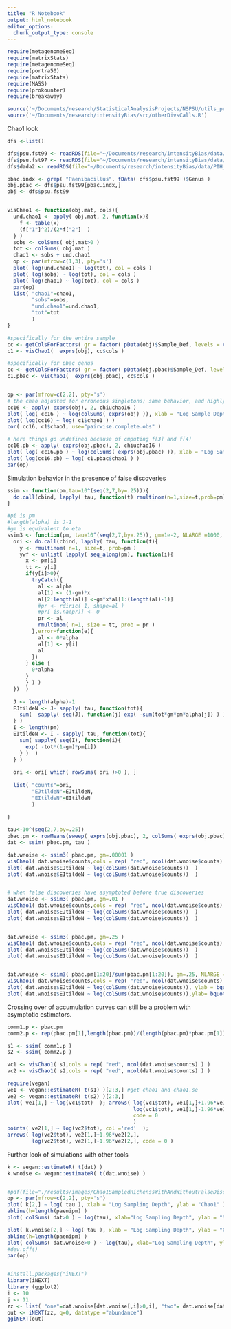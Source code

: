 ```yaml
---
title: "R Notebook"
output: html_notebook
editor_options: 
  chunk_output_type: console
---
```

```r
require(metagenomeSeq)
require(matrixStats)
require(metagenomeSeq)
require(portra50)
require(matrixStats)
require(MASS)
require(prokounter)
require(breakaway)

source('~/Documents/research/StatisticalAnalysisProjects/NSPSU/utils_prokounter.R')
source('~/Documents/research/intensityBias/src/otherDivsCalls.R')
```


Chao1 look
```r

dfs <-list()

dfs$psu.fst99 <- readRDS(file="~/Documents/research/intensityBias/data/PIH_CSF_100_Analysis_Jan2021/PIH_CSF_First100_data2_Qiime1_Jan2021/PIH_CSF_First100_99_SILVA132.RDS")
dfs$psu.fst97 <- readRDS(file="~/Documents/research/intensityBias/data/PIH_CSF_100_Analysis_Jan2021/PIH_CSF_First100_data2_Qiime1_Jan2021/PIH_CSF_First100_97_SILVA132.RDS")
dfs$dada2 <- readRDS(file="~/Documents/research/intensityBias/data/PIH_CSF_100_Analysis_Jan2021/PIH_CSF_First100_data2_Qiime2_Jan2021/PIH_CSF_First100_Dada2_SILVA132.RDS")

pbac.indx <- grep( "Paenibacillus", fData( dfs$psu.fst99 )$Genus )
obj.pbac <- dfs$psu.fst99[pbac.indx,]
obj <- dfs$psu.fst99


visChao1 <- function(obj.mat, cols){
  und.chao1 <- apply( obj.mat, 2, function(x){
    f <- table(x)
    (f["1"]^2)/(2*f["2"]  )
  } )
  sobs <- colSums( obj.mat>0 )
  tot <- colSums( obj.mat )
  chao1 <- sobs + und.chao1
  op <- par(mfrow=c(1,3), pty='s')
  plot( log(und.chao1) ~ log(tot), col = cols )
  plot( log(sobs) ~ log(tot), col = cols )
  plot( log(chao1) ~ log(tot), col = cols )
  par(op)
  list( "chao1"=chao1,
        "sobs"=sobs,
        "und.chao1"=und.chao1,
        "tot"=tot
        )
}

#specifically for the entire sample
cc <- getColsForFactors( gr = factor( pData(obj)$Sample_Def, levels = c("LabControl","CaseControl","Case") ), set = "Paired" )
c1 <- visChao1(  exprs(obj), cc$cols )

#specifically for pbac genus
cc <- getColsForFactors( gr = factor( pData(obj.pbac)$Sample_Def, levels = c("LabControl","CaseControl","Case") ), set = "Paired" )
c1.pbac <- visChao1(  exprs(obj.pbac), cc$cols )


op <- par(mfrow=c(2,2), pty='s')
# the chao adjusted for erroneous singletons; same behavior, and highly correlated with chao1
cc16 <- apply( exprs(obj), 2, chiuchao16 )
plot( log( cc16 ) ~ log(colSums( exprs(obj) )), xlab = "Log Sample Depth",ylab = "Log Chiu-Chao 16" , col = cc$cols )
plot( log(cc16) ~ log( c1$chao1 ) )
cor( cc16, c1$chao1, use="pairwise.complete.obs" )

# here things go undefined because of cmputing f[3] and f[4] 
cc16.pb <- apply( exprs(obj.pbac), 2, chiuchao16 )
plot( log( cc16.pb ) ~ log(colSums( exprs(obj.pbac) )), xlab = "Log Sample Depth",ylab = "Log Chiu-Chao 16", col = cc$cols  )
plot( log(cc16.pb) ~ log( c1.pbac$chao1 ) )
par(op)

```


Simulation behavior in the presence of false discoveries
```r
ssim <- function(pm,tau=10^(seq(2,7,by=.25))){
  do.call(cbind, lapply( tau, function(t) rmultinom(n=1,size=t,prob=pm) ) )
}

#pi is pm
#length(alpha) is J-1
#gm is equivalent to eta
ssim3 <- function(pm, tau=10^(seq(2,7,by=.25)), gm=1e-2, NLARGE =1000, alpha=1/seq(NLARGE) ){
  ori <- do.call(cbind, lapply( tau, function(t){
    y <- rmultinom( n=1, size=t, prob=pm )   
    ywf <- unlist( lapply( seq_along(pm), function(i){
      x <- pm[i]
      tt <- y[i]
      if(y[i]>0){
        tryCatch({
          al <- alpha
          al[1] <- (1-gm)*x
          al[2:length(al)] <-gm*x*al[1:(length(al)-1)] 
          #pr <- rdiric( 1, shape=al )
          #pr[ is.na(pr)] <- 0
          pr <- al
          rmultinom( n=1, size = tt, prob = pr )    
        },error=function(e){
          al <- 0*alpha
          al[1] <- y[i]
          al
        })
      } else {
        0*alpha
      }
      } ) )
  })  )
  
  J <- length(alpha)-1
  EJtildeN <- J- sapply( tau, function(tot){
    sum(  sapply( seq(J), function(j) exp( -sum(tot*gm*pm*alpha[j]) ) ) )
  } )
  I <- length(pm)
  EItildeN <- I - sapply( tau, function(tot){
    sum( sapply( seq(I), function(i){
      exp( -tot*(1-gm)*pm[i])  
    } )  ) 
  } )
  
  ori <- ori[ which( rowSums( ori )>0 ), ]
  
  list( "counts"=ori,
        "EJtildeN"=EJtildeN,
        "EItildeN"=EItildeN
        )
  
}

tau<-10^(seq(2,7,by=.25))
pbac.pm <- rowMeans(sweep( exprs(obj.pbac), 2, colSums( exprs(obj.pbac) ), "/" ), na.rm = TRUE)
dat <- ssim( pbac.pm, tau )

dat.wnoise <- ssim3( pbac.pm, gm=.00001 )
visChao1( dat.wnoise$counts,cols = rep( "red", ncol(dat.wnoise$counts) ) )
plot( dat.wnoise$EJtildeN ~ log(colSums(dat.wnoise$counts))  )
plot( dat.wnoise$EItildeN ~ log(colSums(dat.wnoise$counts))  )


# when false discoveries have asymptoted before true discoveries
dat.wnoise <- ssim3( pbac.pm, gm=.01 )
visChao1( dat.wnoise$counts,cols = rep( "red", ncol(dat.wnoise$counts) ) )
plot( dat.wnoise$EJtildeN ~ log(colSums(dat.wnoise$counts))  )
plot( dat.wnoise$EItildeN ~ log(colSums(dat.wnoise$counts))  )


dat.wnoise <- ssim3( pbac.pm, gm=.25 )
visChao1( dat.wnoise$counts,cols = rep( "red", ncol(dat.wnoise$counts) ) )
plot( dat.wnoise$EJtildeN ~ log(colSums(dat.wnoise$counts))  )
plot( dat.wnoise$EItildeN ~ log(colSums(dat.wnoise$counts))  )


dat.wnoise <- ssim3( pbac.pm[1:20]/sum(pbac.pm[1:20]), gm=.25, NLARGE = 50 )
visChao1( dat.wnoise$counts,cols = rep( "red", ncol(dat.wnoise$counts) ) )
plot( dat.wnoise$EJtildeN ~ log(colSums(dat.wnoise$counts)), ylab = bquote( E~tilde(J)~"(N)" ) )
plot( dat.wnoise$EItildeN ~ log(colSums(dat.wnoise$counts)),ylab= bquote( E~tilde(I)~"(N)" ) )

```


Crossing over of accumulation curves can still be a problem with asymptotic estimators. 
```r
comm1.p <- pbac.pm
comm2.p <- rep(pbac.pm[1],length(pbac.pm))/(length(pbac.pm)*pbac.pm[1])

s1 <- ssim( comm1.p )
s2 <- ssim( comm2.p )

vc1 <- visChao1( s1,cols = rep( "red", ncol(dat.wnoise$counts) ) )
vc2 <- visChao1( s2,cols = rep( "red", ncol(dat.wnoise$counts) ) )

require(vegan)
ve1 <- vegan::estimateR( t(s1) )[2:3,] #get chao1 and chao1.se
ve2 <- vegan::estimateR( t(s2) )[2:3,]
plot( ve1[1,] ~ log(vc1$tot)  ); arrows( log(vc1$tot), ve1[1,]+1.96*ve1[2,], 
                                         log(vc1$tot), ve1[1,]-1.96*ve1[2,], 
                                         code = 0
                                         )
points( ve2[1,] ~ log(vc2$tot), col ='red'  ); 
arrows( log(vc2$tot), ve2[1,]+1.96*ve2[2,], 
        log(vc2$tot), ve2[1,]-1.96*ve2[2,], code = 0 )

```



Further look of simulations with other tools
```r
k <- vegan::estimateR( t(dat) )
k.wnoise <- vegan::estimateR( t(dat.wnoise) )


#pdf(file="./results/images/Chao1SampledRichenssWithAndWithoutFalseDiscoveries.pdf", useDingbats = FALSE )
op <- par(mfrow=c(2,2), pty='s')
plot( k[2,] ~ log( tau ), xlab = "Log Sampling Depth", ylab = "Chao1" )
abline(h=length(paenipm) )
plot( colSums( dat>0 ) ~ log(tau), xlab="Log Sampling Depth", ylab = "Sampled Richness"  ) 

plot( k.wnoise[2,] ~ log( tau ), xlab = "Log Sampling Depth", ylab = "Chao1" )
abline(h=length(paenipm) )
plot( colSums( dat.wnoise>0 ) ~ log(tau), xlab="Log Sampling Depth", ylab = "Sampled Richness"  ) 
#dev.off()
par(op)


#install.packages("iNEXT")
library(iNEXT)
library (ggplot2) 
i <- 10
j <- 11
zz <- list( "one"=dat.wnoise[dat.wnoise[,i]>0,i], "two"= dat.wnoise[dat.wnoise[,j]>0,j] )
out <- iNEXT(zz, q=0, datatype ="abundance")
ggiNEXT(out)


```


